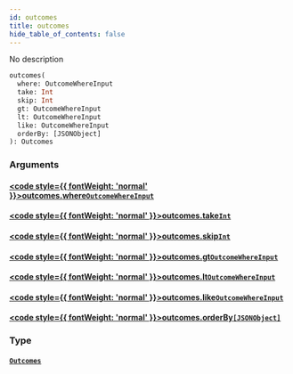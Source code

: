 ```yaml
---
id: outcomes
title: outcomes
hide_table_of_contents: false
---
```








No description

```graphql
outcomes(
  where: OutcomeWhereInput
  take: Int
  skip: Int
  gt: OutcomeWhereInput
  lt: OutcomeWhereInput
  like: OutcomeWhereInput
  orderBy: [JSONObject]
): Outcomes
```


### Arguments

#### [<code style={{ fontWeight: 'normal' }}>outcomes.<b>where</b></code>](#)<Bullet />[`OutcomeWhereInput`](/docs/api/inputs/outcome-where-input) <Badge class="secondary" text="input"/>
> 
> 

#### [<code style={{ fontWeight: 'normal' }}>outcomes.<b>take</b></code>](#)<Bullet />[`Int`](/docs/api/scalars/int) <Badge class="secondary" text="scalar"/>
> 
> 

#### [<code style={{ fontWeight: 'normal' }}>outcomes.<b>skip</b></code>](#)<Bullet />[`Int`](/docs/api/scalars/int) <Badge class="secondary" text="scalar"/>
> 
> 

#### [<code style={{ fontWeight: 'normal' }}>outcomes.<b>gt</b></code>](#)<Bullet />[`OutcomeWhereInput`](/docs/api/inputs/outcome-where-input) <Badge class="secondary" text="input"/>
> 
> 

#### [<code style={{ fontWeight: 'normal' }}>outcomes.<b>lt</b></code>](#)<Bullet />[`OutcomeWhereInput`](/docs/api/inputs/outcome-where-input) <Badge class="secondary" text="input"/>
> 
> 

#### [<code style={{ fontWeight: 'normal' }}>outcomes.<b>like</b></code>](#)<Bullet />[`OutcomeWhereInput`](/docs/api/inputs/outcome-where-input) <Badge class="secondary" text="input"/>
> 
> 

#### [<code style={{ fontWeight: 'normal' }}>outcomes.<b>orderBy</b></code>](#)<Bullet />[`[JSONObject]`](/docs/api/scalars/jsonobject) <Badge class="secondary" text="list"/> <Badge class="secondary" text="scalar"/>
> 
> 

### Type

#### [`Outcomes`](/docs/api/objects/outcomes) <Badge class="secondary" text="object"/>
> 
> 





